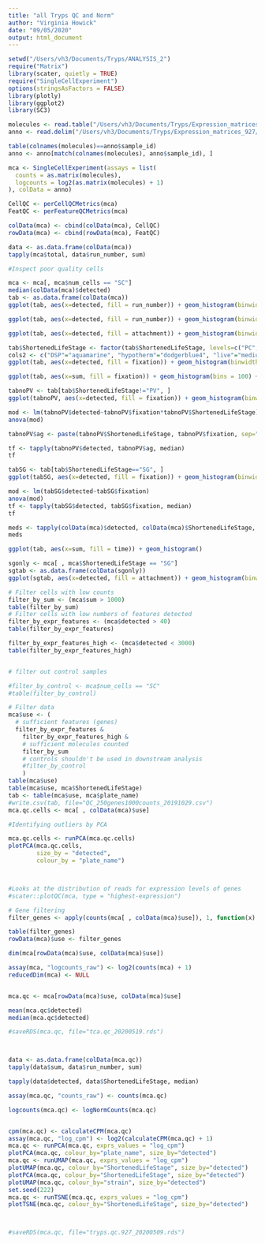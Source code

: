 ```yaml
---
title: "all Tryps QC and Norm"
author: "Virginia Howick"
date: "09/05/2020"
output: html_document
---
```


```r
setwd("/Users/vh3/Documents/Tryps/ANALYSIS_2")
require("Matrix")
library(scater, quietly = TRUE)
require("SingleCellExperiment")
options(stringsAsFactors = FALSE)
library(plotly)
library(ggplot2)
library(SC3)
```

```r
molecules <- read.table("/Users/vh3/Documents/Tryps/Expression_matrices_927/TCAcounts927.csv", header = TRUE, sep = ",", row.names=1, stringsAsFactors = TRUE)
anno <- read.delim("/Users/vh3/Documents/Tryps/Expression_matrices_927/TCA_pheno.csv", header = TRUE, sep = ",", row.names = 1)

table(colnames(molecules)==anno$sample_id)
anno <- anno[match(colnames(molecules), anno$sample_id), ]

mca <- SingleCellExperiment(assays = list(
  counts = as.matrix(molecules),
  logcounts = log2(as.matrix(molecules) + 1)
), colData = anno)

CellQC <- perCellQCMetrics(mca)
FeatQC <- perFeatureQCMetrics(mca)

colData(mca) <- cbind(colData(mca), CellQC)
rowData(mca) <- cbind(rowData(mca), FeatQC)

data <- as.data.frame(colData(mca))
tapply(mca$total, data$run_number, sum)

#Inspect poor quality cells

mca <- mca[, mca$num_cells == "SC"]
median(colData(mca)$detected)
tab <- as.data.frame(colData(mca))
ggplot(tab, aes(x=detected, fill = run_number)) + geom_histogram(binwidth = 25) + geom_vline(xintercept = 40, col ="navy")

ggplot(tab, aes(x=detected, fill = run_number)) + geom_histogram(binwidth = 50) + geom_vline(xintercept = 40, col ="navy") + facet_grid(ShortenedLifeStage~., scales="free")

ggplot(tab, aes(x=detected, fill = attachment)) + geom_histogram(binwidth = 50) + geom_vline(xintercept = 40, col ="navy") + geom_vline(xintercept = 3000, col ="navy") + facet_grid(ShortenedLifeStage~., scales="free")

tab$ShortenedLifeStage <- factor(tab$ShortenedLifeStage, levels=c("PC", "MG", "PV", "SG"))
cols2 <- c("DSP"="aquamarine", "hypotherm"="dodgerblue4", "live"="mediumorchid1")
ggplot(tab, aes(x=detected, fill = fixation)) + geom_histogram(binwidth = 50) + geom_vline(xintercept = 40, col ="firebrick1") + geom_vline(xintercept = 3000, col ="firebrick1") + facet_grid(ShortenedLifeStage~., scales="free") + theme_bw() + scale_fill_manual(values=cols2)

ggplot(tab, aes(x=sum, fill = fixation)) + geom_histogram(bins = 100) + geom_vline(xintercept = 1000, col ="navy") + facet_grid(ShortenedLifeStage~., scales="free")

tabnoPV <- tab[tab$ShortenedLifeStage!="PV", ]
ggplot(tabnoPV, aes(x=detected, fill = fixation)) + geom_histogram(binwidth = 50) + geom_vline(xintercept = 40, col ="firebrick1") + geom_vline(xintercept = 3000, col ="firebrick1") + facet_grid(ShortenedLifeStage~., scales="free") + theme_bw() + scale_fill_manual(values=cols2)

mod <- lm(tabnoPV$detected~tabnoPV$fixation*tabnoPV$ShortenedLifeStage)
anova(mod)

tabnoPV$ag <- paste(tabnoPV$ShortenedLifeStage, tabnoPV$fixation, sep="_")

tf <- tapply(tabnoPV$detected, tabnoPV$ag, median)
tf

tabSG <- tab[tab$ShortenedLifeStage=="SG", ]
ggplot(tabSG, aes(x=detected, fill = fixation)) + geom_histogram(binwidth = 50) + geom_vline(xintercept = 40, col ="firebrick1") + geom_vline(xintercept = 3000, col ="firebrick1") + theme_bw() + scale_fill_manual(values=cols2)

mod <- lm(tabSG$detected~tabSG$fixation)
anova(mod)
tf <- tapply(tabSG$detected, tabSG$fixation, median)
tf

meds <- tapply(colData(mca)$detected, colData(mca)$ShortenedLifeStage, median)
meds

ggplot(tab, aes(x=sum, fill = time)) + geom_histogram()

sgonly <- mca[ , mca$ShortenedLifeStage == "SG"]
sgtab <- as.data.frame(colData(sgonly))
ggplot(sgtab, aes(x=detected, fill = attachment)) + geom_histogram(binwidth = 50) + geom_vline(xintercept = 250, col ="navy")

# Filter cells with low counts
filter_by_sum <- (mca$sum > 1000)
table(filter_by_sum)
# Filter cells with low numbers of features detected
filter_by_expr_features <- (mca$detected > 40)
table(filter_by_expr_features)

filter_by_expr_features_high <- (mca$detected < 3000)
table(filter_by_expr_features_high)


# filter out control samples

#filter_by_control <- mca$num_cells == "SC"
#table(filter_by_control)

# Filter data
mca$use <- (
  # sufficient features (genes)
  filter_by_expr_features &
    filter_by_expr_features_high &
    # sufficient molecules counted
    filter_by_sum 
    # controls shouldn't be used in downstream analysis
    #filter_by_control
    )
table(mca$use)
table(mca$use, mca$ShortenedLifeStage)
tab <- table(mca$use, mca$plate_name)
#write.csv(tab, file="QC_250genes1000counts_20191029.csv")
mca.qc.cells <- mca[ , colData(mca)$use]

```

```r
#Identifying outliers by PCA

mca.qc.cells <- runPCA(mca.qc.cells)
plotPCA(mca.qc.cells,
        size_by = "detected",
        colour_by = "plate_name")



#Looks at the distribution of reads for expression levels of genes
#scater::plotQC(mca, type = "highest-expression")

# Gene filtering 
filter_genes <- apply(counts(mca[ , colData(mca)$use]), 1, function(x) length(x[x >= 1]) >= 2)

table(filter_genes)
rowData(mca)$use <- filter_genes

dim(mca[rowData(mca)$use, colData(mca)$use])

assay(mca, "logcounts_raw") <- log2(counts(mca) + 1)
reducedDim(mca) <- NULL


mca.qc <- mca[rowData(mca)$use, colData(mca)$use]

mean(mca.qc$detected)
median(mca.qc$detected)

#saveRDS(mca.qc, file="tca.qc_20200519.rds")



data <- as.data.frame(colData(mca.qc))
tapply(data$sum, data$run_number, sum)

tapply(data$detected, data$ShortenedLifeStage, median)

```

```r
assay(mca.qc, "counts_raw") <- counts(mca.qc)

logcounts(mca.qc) <- logNormCounts(mca.qc)


cpm(mca.qc) <- calculateCPM(mca.qc)
assay(mca.qc, "log_cpm") <- log2(calculateCPM(mca.qc) + 1)
mca.qc <- runPCA(mca.qc, exprs_values = "log_cpm")
plotPCA(mca.qc, colour_by="plate_name", size_by="detected")
mca.qc <- runUMAP(mca.qc, exprs_values = "log_cpm")
plotUMAP(mca.qc, colour_by="ShortenedLifeStage", size_by="detected")
plotPCA(mca.qc, colour_by="ShortenedLifeStage", size_by="detected")
plotUMAP(mca.qc, colour_by="strain", size_by="detected")
set.seed(222)
mca.qc <- runTSNE(mca.qc, exprs_values = "log_cpm")
plotTSNE(mca.qc, colour_by="ShortenedLifeStage", size_by="detected")



#saveRDS(mca.qc, file="tryps.qc.927_20200509.rds")
```

